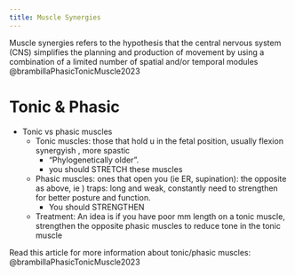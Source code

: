 ```yaml
---
title: Muscle Synergies
---
```


Muscle synergies refers to the hypothesis that the central nervous system (CNS) simplifies the planning and production of movement by using a combination of a limited number of spatial and/or temporal modules @brambillaPhasicTonicMuscle2023




# Tonic & Phasic

:::{.callout-note title="From MSK 2 lecture"}
- Tonic vs phasic muscles
    - Tonic muscles: those that hold u in the fetal position, usually flexion synergyish , more spastic
        - “Phylogenetically older”. 
        - you should STRETCH these muscles
    - Phasic muscles: ones that open you (ie ER, supination): the opposite as above, ie ) traps: long and weak, constantly need to strengthen for better posture and function. 
        - You should STRENGTHEN 
    - Treatment:
        An idea is if you have poor mm length on a tonic muscle, strengthen the opposite phasic muscles to reduce tone in the tonic muscle

:::


Read this article for more information about tonic/phasic muscles: @brambillaPhasicTonicMuscle2023

